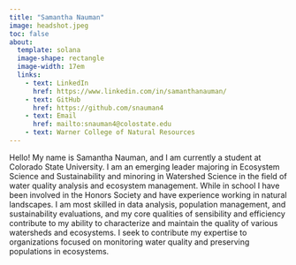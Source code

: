 ```yaml
---
title: "Samantha Nauman"
image: headshot.jpeg
toc: false
about:
  template: solana
  image-shape: rectangle
  image-width: 17em
  links:
    - text: LinkedIn
      href: https://www.linkedin.com/in/samanthanauman/
    - text: GitHub
      href: https://github.com/snauman4
    - text: Email
      href: mailto:snauman4@colostate.edu
    - text: Warner College of Natural Resources
---
```


Hello! My name is Samantha Nauman, and I am currently a student at Colorado State University. I am an emerging leader majoring in Ecosystem Science and Sustainability and minoring in Watershed Science in the field of water quality analysis and ecosystem management. While in school I have been involved in the Honors Society and have experience working in natural landscapes. I am most skilled in data analysis, population management, and sustainability evaluations, and my core qualities of sensibility and efficiency contribute to my ability to characterize and maintain the quality of various watersheds and ecosystems. I seek to contribute my expertise to organizations focused on monitoring water quality and preserving populations in ecosystems.
